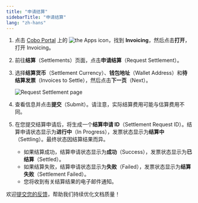 ```yaml
---
title: "申请结算"
sidebarTitle: "申请结算"
lang: "zh-hans"
---
```

1. 点击 [Cobo Portal](https://portal.cobo.com/login) 上的 <img src="/en/images/common/icon_apps.svg" className="icon" alt="the Apps icon"/>，找到 **Invoicing**，然后点击**打开**，打开 Invoicing。
2. 前往**结算**（Settlements）页面，点击**申请结算**（Request Settlement）。
3. 选择**结算货币**（Settlement Currency）、**钱包地址**（Wallet Address）和**待结算发票**（Invoices to Settle），然后点击**下一页**（Next）。

    <img src="/en/images/portal-apps/invoicing/request_settlement.png" className="screenshot_full_screen" alt="Request Settlement page"/>

4. 查看信息并点击**提交**（Submit）。请注意，实际结算费用可能与估算费用不同。
5. 在您提交结算申请后，将生成一个**结算申请 ID**（Settlement Request ID）。结算申请状态显示为**进行中**（In Progress），发票状态显示为**结算中**（Settling）。最终状态因结算结果而异。

    - 如果结算成功，结算申请状态显示为**成功**（Success），发票状态显示为**已结算**（Settled）。
    - 如果结算失败，结算申请状态显示为**失败**（Failed），发票状态显示为**结算失败**（Settlement Failed）。
    - 您将收到有关结算结果的电子邮件通知。
    
<Tip>欢迎[提交您的反馈](https://forms.zohopublic.com/cobo/form/DocumentFeedbackForm/formperma/QvLOhxJv1_JMsJ-1dleZ8Itb_7rzN-LtgvsDdxosoVI?referrername=manuals)，帮助我们持续优化文档质量！</Tip>